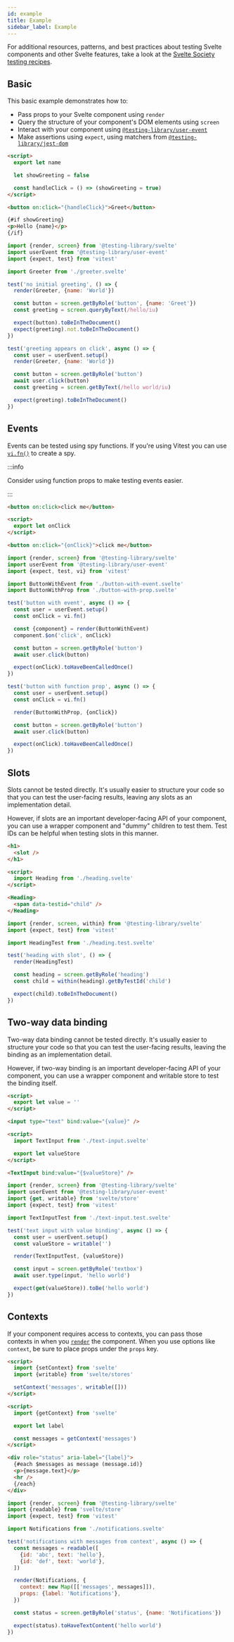 ```yaml
---
id: example
title: Example
sidebar_label: Example
---
```


For additional resources, patterns, and best practices about testing Svelte
components and other Svelte features, take a look at the [Svelte Society testing
recipes][testing-recipes].

[testing-recipes]:
  https://sveltesociety.dev/recipes/testing-and-debugging/unit-testing-svelte-component

## Basic

This basic example demonstrates how to:

- Pass props to your Svelte component using `render`
- Query the structure of your component's DOM elements using `screen`
- Interact with your component using [`@testing-library/user-event`][user-event]
- Make assertions using `expect`, using matchers from
  [`@testing-library/jest-dom`][jest-dom]

```html title="greeter.svelte"
<script>
  export let name

  let showGreeting = false

  const handleClick = () => (showGreeting = true)
</script>

<button on:click="{handleClick}">Greet</button>

{#if showGreeting}
<p>Hello {name}</p>
{/if}
```

```js title="greeter.test.js"
import {render, screen} from '@testing-library/svelte'
import userEvent from '@testing-library/user-event'
import {expect, test} from 'vitest'

import Greeter from './greeter.svelte'

test('no initial greeting', () => {
  render(Greeter, {name: 'World'})

  const button = screen.getByRole('button', {name: 'Greet'})
  const greeting = screen.queryByText(/hello/iu)

  expect(button).toBeInTheDocument()
  expect(greeting).not.toBeInTheDocument()
})

test('greeting appears on click', async () => {
  const user = userEvent.setup()
  render(Greeter, {name: 'World'})

  const button = screen.getByRole('button')
  await user.click(button)
  const greeting = screen.getByText(/hello world/iu)

  expect(greeting).toBeInTheDocument()
})
```

[user-event]: ../user-event/intro.mdx
[jest-dom]: https://github.com/testing-library/jest-dom

## Events

Events can be tested using spy functions. 
If you're using Vitest you can use [`vi.fn()`][vi-fn] to create a spy.

:::info

Consider using function props to make testing events easier.

:::

```html title="button-with-event.svelte"
<button on:click>click me</button>
```

```html title="button-with-prop.svelte"
<script>
  export let onClick
</script>

<button on:click="{onClick}">click me</button>
```

```js title="button.test.ts"
import {render, screen} from '@testing-library/svelte'
import userEvent from '@testing-library/user-event'
import {expect, test, vi} from 'vitest'

import ButtonWithEvent from './button-with-event.svelte'
import ButtonWithProp from './button-with-prop.svelte'

test('button with event', async () => {
  const user = userEvent.setup()
  const onClick = vi.fn()

  const {component} = render(ButtonWithEvent)
  component.$on('click', onClick)

  const button = screen.getByRole('button')
  await user.click(button)

  expect(onClick).toHaveBeenCalledOnce()
})

test('button with function prop', async () => {
  const user = userEvent.setup()
  const onClick = vi.fn()

  render(ButtonWithProp, {onClick})

  const button = screen.getByRole('button')
  await user.click(button)

  expect(onClick).toHaveBeenCalledOnce()
})
```

[vi-fn]: https://vitest.dev/api/vi.html#vi-fn

## Slots

Slots cannot be tested directly. It's usually easier to structure your code so
that you can test the user-facing results, leaving any slots as an
implementation detail.

However, if slots are an important developer-facing API of your component, you
can use a wrapper component and "dummy" children to test them. Test IDs can be
helpful when testing slots in this manner.

```html title="heading.svelte"
<h1>
  <slot />
</h1>
```

```html title="heading.test.svelte"
<script>
  import Heading from './heading.svelte'
</script>

<Heading>
  <span data-testid="child" />
</Heading>
```

```js title="heading.test.js"
import {render, screen, within} from '@testing-library/svelte'
import {expect, test} from 'vitest'

import HeadingTest from './heading.test.svelte'

test('heading with slot', () => {
  render(HeadingTest)

  const heading = screen.getByRole('heading')
  const child = within(heading).getByTestId('child')

  expect(child).toBeInTheDocument()
})
```

## Two-way data binding

Two-way data binding cannot be tested directly. It's usually easier to structure
your code so that you can test the user-facing results, leaving the binding as
an implementation detail.

However, if two-way binding is an important developer-facing API of your
component, you can use a wrapper component and writable store to test the
binding itself.

```html title="text-input.svelte"
<script>
  export let value = ''
</script>

<input type="text" bind:value="{value}" />
```

```html title="text-input.test.svelte"
<script>
  import TextInput from './text-input.svelte'

  export let valueStore
</script>

<TextInput bind:value="{$valueStore}" />
```

```js title="text-input.test.js"
import {render, screen} from '@testing-library/svelte'
import userEvent from '@testing-library/user-event'
import {get, writable} from 'svelte/store'
import {expect, test} from 'vitest'

import TextInputTest from './text-input.test.svelte'

test('text input with value binding', async () => {
  const user = userEvent.setup()
  const valueStore = writable('')

  render(TextInputTest, {valueStore})

  const input = screen.getByRole('textbox')
  await user.type(input, 'hello world')

  expect(get(valueStore)).toBe('hello world')
})
```

## Contexts

If your component requires access to contexts, you can pass those contexts in
when you [`render`][component-options] the component. When you use options like
`context`, be sure to place props under the `props` key.

[component-options]: ./api.mdx#component-options

```html title="notifications-provider.svelte"
<script>
  import {setContext} from 'svelte'
  import {writable} from 'svelte/stores'

  setContext('messages', writable([]))
</script>
```

```html title="notifications.svelte"
<script>
  import {getContext} from 'svelte'

  export let label

  const messages = getContext('messages')
</script>

<div role="status" aria-label="{label}">
  {#each $messages as message (message.id)}
  <p>{message.text}</p>
  <hr />
  {/each}
</div>
```

```js title="notifications.test.js"
import {render, screen} from '@testing-library/svelte'
import {readable} from 'svelte/store'
import {expect, test} from 'vitest'

import Notifications from './notifications.svelte'

test('notifications with messages from context', async () => {
  const messages = readable([
    {id: 'abc', text: 'hello'},
    {id: 'def', text: 'world'},
  ])

  render(Notifications, {
    context: new Map([['messages', messages]]),
    props: {label: 'Notifications'},
  })

  const status = screen.getByRole('status', {name: 'Notifications'})

  expect(status).toHaveTextContent('hello world')
})
```
